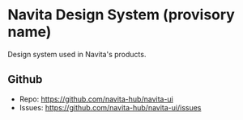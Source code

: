 
<Meta title="Navita design system" />

# Navita Design System (provisory name)
Design system used in Navita's products.

## Github
- Repo: https://github.com/navita-hub/navita-ui
- Issues: https://github.com/navita-hub/navita-ui/issues
